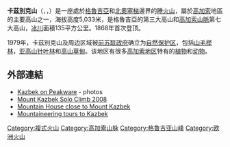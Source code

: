 {{Infobox Mountain
| Name = 卡茲別克山
| Photo =
| photo_caption = Mount Kazbek
| Elevation = 5,033米
| elevation_ref = 
| Prominence = 2,353米
| prominence_ref = 
| listing = [[Ultra_prominent_peak|Ultra]]
| Location = [[格魯吉亞|格魯吉亞]]<br>[[北奧塞梯|北奧塞梯]]
| Range = [[高加索山脈|高加索山脈]]
| Coordinates = {{Coord|42|41|51|N|44|31|8|E}}
| pushpin_map = Georgia
| latd=42 |latm=41 |lats=51 |latNS=N
| longd=44 |longm=31 |longs=8 |longEW=E
| coordinates_ref = 
| topo = 
| Type = [[複式火山|複式火山]]
| age = 
| Last eruption = 約公元前750年
| First ascent = 1868年
| easiest_route = basic snow/ice climb
}}

'''卡茲別克山'''（{{lang-ka|ყაზბეგი 或 მყინვარწვერი}}，{{lang-os|Сæна}}，{{lang-ru|Казбек}}）是一座處於[[格魯吉亞|格魯吉亞]]和[[北奧塞梯|北奧塞梯]]邊界的[[睡火山|睡火山]]，屬於[[高加索|高加索]]地區的主要高山之一，海拔高度5,033米，是格魯吉亞的第三大高山和[[高加索山脈|高加索山脈]]第七大高山，[[冰川|冰川]]面積135平方公里。1868年首次登顶。

1979年，卡茲別克山及周边区域被[[前苏联|前苏联]][[政府|政府]]确立为[[自然保护区|自然保护区]]，包括[[山毛榉林|山毛榉林]]，[[亚高山针叶林|亚高山针叶林]]和[[高山草甸|高山草甸]]。该地区有很多[[高加索地区|高加索地区]]特有的[[植物|植物]]和[[动物|动物]]。
==外部連結==
* [http://www.peakware.com/peaks.html?pk=134 Kazbek on Peakware]{{Wayback|url=http://www.peakware.com/peaks.html?pk=134 |date=20061210070453 }} - photos
* [https://web.archive.org/web/20110519130643/http://picasaweb.google.com/slava.meskhi/MountKazbekSoloClimb2008 Mount Kazbek Solo Climb 2008]
* [https://web.archive.org/web/20130615100039/http://mountainhouse.ge/ Mountain House close to Mount Kazbek]
* [https://web.archive.org/web/20170920140545/http://ailama.ge/ Mountaineering tours to Kazbek]

{{Authority control}}
[[Category:複式火山|Category:複式火山]]
[[Category:高加索山脉|Category:高加索山脉]]
[[Category:格鲁吉亚山峰|Category:格鲁吉亚山峰]]
[[Category:欧洲火山|Category:欧洲火山]]

{{Europe-geo-stub}}